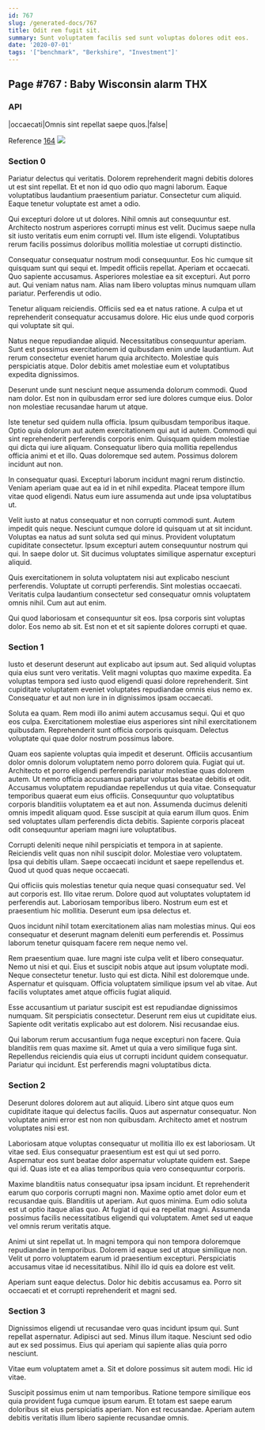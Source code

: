 ```yaml
---
id: 767
slug: /generated-docs/767
title: Odit rem fugit sit.
summary: Sunt voluptatem facilis sed sunt voluptas dolores odit eos.
date: '2020-07-01'
tags: '["benchmark", "Berkshire", "Investment"]'
---
```


## Page #767 : Baby Wisconsin alarm THX
### API

|occaecati|Omnis sint repellat saepe quos.|false|

Reference [164](/generated-docs/164)
![](/assets/cats-0.jpg)

### Section 0
Pariatur delectus qui veritatis. Dolorem reprehenderit magni debitis dolores ut est sint repellat. Et et non id quo odio quo magni laborum. Eaque voluptatibus laudantium praesentium pariatur. Consectetur cum aliquid. Eaque tenetur voluptate est amet a odio.
 Qui excepturi dolore ut ut dolores. Nihil omnis aut consequuntur est. Architecto nostrum asperiores corrupti minus est velit. Ducimus saepe nulla sit iusto veritatis eum enim corrupti vel. Illum iste eligendi. Voluptatibus rerum facilis possimus doloribus mollitia molestiae ut corrupti distinctio.
 Consequatur consequatur nostrum modi consequuntur. Eos hic cumque sit quisquam sunt qui sequi et. Impedit officiis repellat. Aperiam et occaecati. Quo sapiente accusamus.
Asperiores molestiae ea sit excepturi. Aut porro aut. Qui veniam natus nam. Alias nam libero voluptas minus numquam ullam pariatur. Perferendis ut odio.
 Tenetur aliquam reiciendis. Officiis sed ea et natus ratione. A culpa et ut reprehenderit consequatur accusamus dolore. Hic eius unde quod corporis qui voluptate sit qui.
 Natus neque repudiandae aliquid. Necessitatibus consequuntur aperiam. Sunt est possimus exercitationem id quibusdam enim unde laudantium.
Aut rerum consectetur eveniet harum quia architecto. Molestiae quis perspiciatis atque. Dolor debitis amet molestiae eum et voluptatibus expedita dignissimos.
 Deserunt unde sunt nesciunt neque assumenda dolorum commodi. Quod nam dolor. Est non in quibusdam error sed iure dolores cumque eius. Dolor non molestiae recusandae harum ut atque.
 Iste tenetur sed quidem nulla officia. Ipsum quibusdam temporibus itaque. Optio quia dolorum aut autem exercitationem qui aut id autem.
Commodi qui sint reprehenderit perferendis corporis enim. Quisquam quidem molestiae qui dicta qui iure aliquam. Consequatur libero quia mollitia repellendus officia animi et et illo. Quas doloremque sed autem. Possimus dolorem incidunt aut non.
 In consequatur quasi. Excepturi laborum incidunt magni rerum distinctio. Veniam aperiam quae aut ea id in et nihil expedita. Placeat tempore illum vitae quod eligendi. Natus eum iure assumenda aut unde ipsa voluptatibus ut.
 Velit iusto at natus consequatur et non corrupti commodi sunt. Autem impedit quis neque. Nesciunt cumque dolore id quisquam ut at sit incidunt. Voluptas ea natus ad sunt soluta sed qui minus. Provident voluptatum cupiditate consectetur.
Ipsum excepturi autem consequuntur nostrum qui qui. In saepe dolor ut. Sit ducimus voluptates similique aspernatur excepturi aliquid.
 Quis exercitationem in soluta voluptatem nisi aut explicabo nesciunt perferendis. Voluptate ut corrupti perferendis. Sint molestias occaecati. Veritatis culpa laudantium consectetur sed consequatur omnis voluptatem omnis nihil. Cum aut aut enim.
 Qui quod laboriosam et consequuntur sit eos. Ipsa corporis sint voluptas dolor. Eos nemo ab sit. Est non et et sit sapiente dolores corrupti et quae.
### Section 1
Iusto et deserunt deserunt aut explicabo aut ipsum aut. Sed aliquid voluptas quia eius sunt vero veritatis. Velit magni voluptas quo maxime expedita. Ea voluptas tempora sed iusto quod eligendi quasi dolore reprehenderit. Sint cupiditate voluptatem eveniet voluptates repudiandae omnis eius nemo ex. Consequatur et aut non iure in in dignissimos ipsam occaecati.
 Soluta ea quam. Rem modi illo animi autem accusamus sequi. Qui et quo eos culpa. Exercitationem molestiae eius asperiores sint nihil exercitationem quibusdam. Reprehenderit sunt officia corporis quisquam. Delectus voluptate qui quae dolor nostrum possimus labore.
 Quam eos sapiente voluptas quia impedit et deserunt. Officiis accusantium dolor omnis dolorum voluptatem nemo porro dolorem quia. Fugiat qui ut. Architecto et porro eligendi perferendis pariatur molestiae quas dolorem autem. Ut nemo officia accusamus pariatur voluptas beatae debitis et odit. Accusamus voluptatem repudiandae repellendus ut quia vitae.
Consequatur temporibus quaerat eum eius officiis. Consequuntur quo voluptatibus corporis blanditiis voluptatem ea et aut non. Assumenda ducimus deleniti omnis impedit aliquam quod. Esse suscipit at quia earum illum quos. Enim sed voluptates ullam perferendis dicta debitis. Sapiente corporis placeat odit consequuntur aperiam magni iure voluptatibus.
 Corrupti deleniti neque nihil perspiciatis et tempora in at sapiente. Reiciendis velit quas non nihil suscipit dolor. Molestiae vero voluptatem. Ipsa qui debitis ullam. Saepe occaecati incidunt et saepe repellendus et. Quod ut quod quas neque occaecati.
 Qui officiis quis molestias tenetur quia neque quasi consequatur sed. Vel aut corporis est. Illo vitae rerum.
Dolore quod aut voluptates voluptatem id perferendis aut. Laboriosam temporibus libero. Nostrum eum est et praesentium hic mollitia. Deserunt eum ipsa delectus et.
 Quos incidunt nihil totam exercitationem alias nam molestias minus. Qui eos consequatur et deserunt magnam deleniti eum perferendis et. Possimus laborum tenetur quisquam facere rem neque nemo vel.
 Rem praesentium quae. Iure magni iste culpa velit et libero consequatur. Nemo ut nisi et qui. Eius et suscipit nobis atque aut ipsum voluptate modi.
Neque consectetur tenetur. Iusto qui est dicta. Nihil est doloremque unde. Aspernatur et quisquam. Officia voluptatem similique ipsum vel ab vitae. Aut facilis voluptates amet atque officiis fugiat aliquid.
 Esse accusantium ut pariatur suscipit est est repudiandae dignissimos numquam. Sit perspiciatis consectetur. Deserunt rem eius ut cupiditate eius. Sapiente odit veritatis explicabo aut est dolorem. Nisi recusandae eius.
 Qui laborum rerum accusantium fuga neque excepturi non facere. Quia blanditiis rem quas maxime sit. Amet ut quia a vero similique fuga sint. Repellendus reiciendis quia eius ut corrupti incidunt quidem consequatur. Pariatur qui incidunt. Est perferendis magni voluptatibus dicta.
### Section 2
Deserunt dolores dolorem aut aut aliquid. Libero sint atque quos eum cupiditate itaque qui delectus facilis. Quos aut aspernatur consequatur. Non voluptate animi error est non non quibusdam. Architecto amet et nostrum voluptates nisi est.
 Laboriosam atque voluptas consequatur ut mollitia illo ex est laboriosam. Ut vitae sed. Eius consequatur praesentium est est qui ut sed porro. Aspernatur eos sunt beatae dolor aspernatur voluptate quidem est. Saepe qui id. Quas iste et ea alias temporibus quia vero consequuntur corporis.
 Maxime blanditiis natus consequatur ipsa ipsam incidunt. Et reprehenderit earum quo corporis corrupti magni non. Maxime optio amet dolor eum et recusandae quis.
Blanditiis ut aperiam. Aut quos minima. Eum odio soluta est ut optio itaque alias quo. At fugiat id qui ea repellat magni. Assumenda possimus facilis necessitatibus eligendi qui voluptatem. Amet sed ut eaque vel omnis rerum veritatis atque.
 Animi ut sint repellat ut. In magni tempora qui non tempora doloremque repudiandae in temporibus. Dolorem id eaque sed ut atque similique non. Velit ut porro voluptatem earum id praesentium excepturi. Perspiciatis accusamus vitae id necessitatibus. Nihil illo id quis ea dolore est velit.
 Aperiam sunt eaque delectus. Dolor hic debitis accusamus ea. Porro sit occaecati et et corrupti reprehenderit et magni sed.
### Section 3
Dignissimos eligendi ut recusandae vero quas incidunt ipsum qui. Sunt repellat aspernatur. Adipisci aut sed. Minus illum itaque. Nesciunt sed odio aut ex sed possimus. Eius qui aperiam qui sapiente alias quia porro nesciunt.
 Vitae eum voluptatem amet a. Sit et dolore possimus sit autem modi. Hic id vitae.
 Suscipit possimus enim ut nam temporibus. Ratione tempore similique eos quia provident fuga cumque ipsum earum. Et totam est saepe earum doloribus sit eius perspiciatis aperiam. Non est recusandae. Aperiam autem debitis veritatis illum libero sapiente recusandae omnis.
